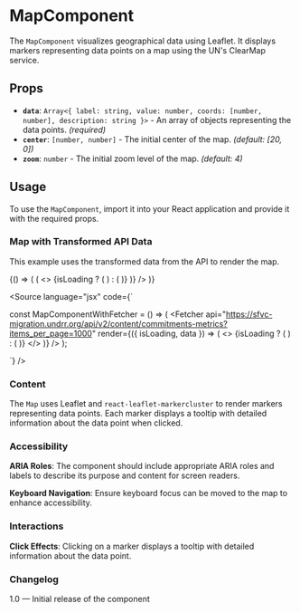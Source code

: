 
<Meta of={MapStories} />

# MapComponent

The `MapComponent` visualizes geographical data using Leaflet. It displays markers representing data points on a map using the UN's ClearMap service.

## Props

* **`data`**: `Array<{ label: string, value: number, coords: [number, number], description: string }>` - An array of objects representing the data points. *(required)*
* **`center`**: `[number, number]` - The initial center of the map. *(default: \[20, 0])*
* **`zoom`**: `number` - The initial zoom level of the map. *(default: 4)*

## Usage

To use the `MapComponent`, import it into your React application and provide it with the required props.

### Map with Transformed API Data

This example uses the transformed data from the API to render the map.

<Canvas>
  <Story name="MapComponent with Fetcher">
    {() => (
      <Fetcher
        api="https://sfvc-migration.undrr.org/api/v2/content/commitments-metrics?items_per_page=1000"
        render={({ isLoading, data }) => (
          <>
            {isLoading ? (
              <Loader />
            ) : (
              <MapComponent
                data={transformData(data)}
                width={1000}
                center={[20,30]}
              />
            )}
          </>
        )}
      />
    )}
  </Story>
</Canvas>

<Source
  language="jsx"
  code={`

const MapComponentWithFetcher = () => (
  <Fetcher
    api="https://sfvc-migration.undrr.org/api/v2/content/commitments-metrics?items_per_page=1000"
    render={({ isLoading, data }) => (
      <>
        {isLoading ? (
          <Loader />
        ) : (
          <MapComponent
            data={transformData(data)}
          />
        )}
      </>
    )}
  />
);

`}
/>

### Content

The `Map` uses Leaflet and `react-leaflet-markercluster` to render markers representing data points. Each marker displays a tooltip with detailed information about the data point when clicked.

### Accessibility

**ARIA Roles**: The component should include appropriate ARIA roles and labels to describe its purpose and content for screen readers.

**Keyboard Navigation**: Ensure keyboard focus can be moved to the map to enhance accessibility.

### Interactions

**Click Effects**: Clicking on a marker displays a tooltip with detailed information about the data point.

### Changelog

1.0 — Initial release of the component
